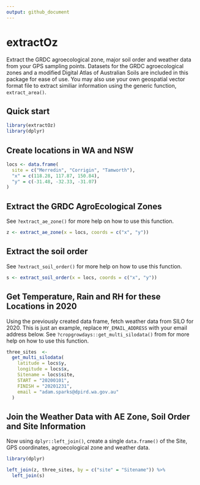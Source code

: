```yaml
---
output: github_document
---
```


# extractOz

Extract the GRDC agroecological zone, major soil order and weather data from your GPS sampling points.
Datasets for the GRDC agroecological zones and a modified Digital Atlas of Australian Soils are included in this package for ease of use.
You may also use your own geospatial vector format file to extract similiar information using the generic function, `extract_area()`.

## Quick start

```r
library(extractOz)
library(dplyr)
```

## Create locations in WA and NSW

```r
locs <- data.frame(
  site = c("Merredin", "Corrigin", "Tamworth"),
  "x" = c(118.28, 117.87, 150.84),
  "y" = c(-31.48, -32.33, -31.07)
)
```

## Extract the GRDC AgroEcological Zones

See `?extract_ae_zone()` for more help on how to use this function.

```r
z <- extract_ae_zone(x = locs, coords = c("x", "y"))
```

## Extract the soil order

See `?extract_soil_order()` for more help on how to use this function.

```r
s <- extract_soil_order(x = locs, coords = c("x", "y"))
```

## Get Temperature, Rain and RH for these Locations in 2020

Using the previously created data frame, fetch weather data from SILO for 2020.
This is just an example, replace `MY_EMAIL_ADDRESS` with your email address below.
See `?cropgrowdays::get_multi_silodata()` from for more help on how to use this function.

```r
three_sites  <-
  get_multi_silodata(
    latitude = locs$y,
    longitude = locs$x,
    Sitename = locs$site,
    START = "20200101",
    FINISH = "20201231",
    email = "adam.sparks@dpird.wa.gov.au"
  )
```

## Join the Weather Data with AE Zone, Soil Order and Site Information

Now using `dplyr::left_join()`, create a single `data.frame()` of the Site, GPS coordinates, agroecological zone and weather data.

```r
library(dplyr)

left_join(z, three_sites, by = c("site" = "Sitename")) %>% 
  left_join(s)
```


